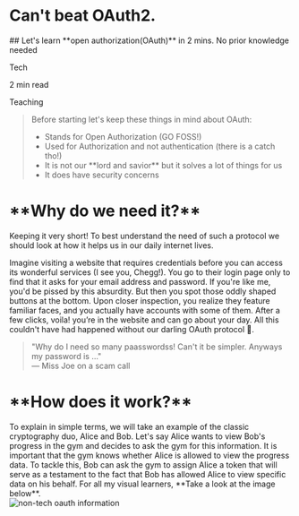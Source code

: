 
<BlogHeader date='2024-12-21'>
  <h1 className="m-0 p-0">Can't beat OAuth2.</h1>
  ## Let's learn **open authorization(OAuth)** in 2 mins. No prior knowledge needed
  <p className="tag">Tech</p>
  <p className="tag">2 min read</p>
  <p className="tag">Teaching</p>
</BlogHeader>

<blockquote className="border-l-4 border-info pl-4 italic my-6 mt-10 mb-0">
  Before starting let's keep these things in mind about OAuth:
  <ul className="list-disc">
    <li>Stands for Open Authorization (GO FOSS!)</li>
    <li>Used for Authorization and not authentication (there is a catch tho!)</li>
    <li>It is not our **lord and savior** but it solves a lot of things for us</li>
    <li>It does have security concerns</li>
  </ul>
</blockquote>

<div className="mt-10 mb-4">
<h1 className="m-0 p-0">**Why do we need it?**</h1>
</div>

Keeping it very short! To best understand the need of such a protocol we should look at how it helps us in our daily internet lives.

Imagine visiting a website that requires credentials before you can access its wonderful services (I see you, Chegg!). You go to their login page only to find that it asks for your email address and password. If you're like me, you'd be pissed by this absurdity. But then you spot those oddly shaped buttons at the bottom. Upon closer inspection, you realize they feature familiar faces, and you actually have accounts with some of them. After a few clicks, voila! you’re in the website and can go about your day.
All this couldn't have had happened without our darling OAuth protocol 🥂.

<blockquote className="border-l-4 border-quote pl-4 italic my-6 mt-2 mb-0">
  "Why do I need so many paasswordss! Can't it be simpler. Anyways my password is ..."
  <footer className="text-sm mt-2">— Miss Joe on a scam call</footer>
</blockquote>

<div className="mt-10 mb-4">
<h1 className="m-0 p-0">**How does it work?**</h1>
</div>
To explain in simple terms, we will take an example of the classic cryptography duo, Alice and Bob. Let's say Alice wants to view Bob's progress in the gym and decides to ask the gym for this information. It is important that the gym knows whether Alice is allowed to view the progress data. To tackle this, Bob can ask the gym to assign Alice a token that will serve as a testament to the fact that Bob has allowed Alice to view specific data on his behalf.
For all my visual learners, **Take a look at the image below**.
<div className="relative w-full lg:max-w-[50rem] mx-auto mt-[10px]
 sm:max-w-[30rem] md:max-w-[50rem] p-4 border-[1.5px] border-imgborder rounded-[3px]">
    <Image
      src="/nontech-oauth.png"
      alt="non-tech oauth information"
      width={300}
      height={333}
      className="rounded object-cover w-full"
      priority
    />
</div>
